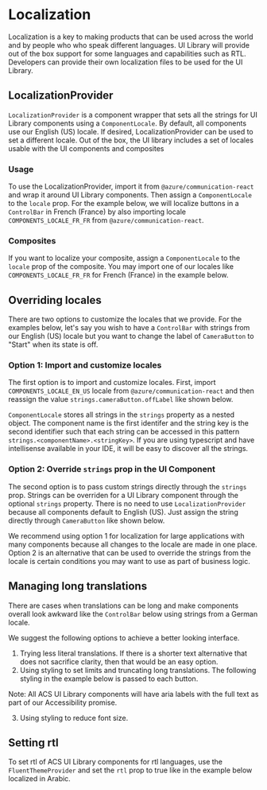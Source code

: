 

<Meta id="localization" title="Localization" />

# Localization

Localization is a key to making products that can be used across the world and by people who who speak different languages.
UI Library will provide out of the box support for some languages and capabilities such as RTL.
Developers can provide their own localization files to be used for the UI Library.

## LocalizationProvider

`LocalizationProvider` is a component wrapper that sets all the strings for UI Library components using a `ComponentLocale`. By default, all
components use our English (US) locale. If desired, LocalizationProvider can be used to set a different locale. Out of the box,
the UI library includes a set of locales usable with the UI components and composites

### Usage

To use the LocalizationProvider, import it from `@azure/communication-react` and wrap it around UI Library components. Then assign a `ComponentLocale` to the `locale` prop.
For the example below, we will localize buttons in a `ControlBar` in French (France) by also importing locale `COMPONENTS_LOCALE_FR_FR` from `@azure/communication-react`.

<Source code={LocalizationProviderSnippetText} />

<Canvas withSource="none">
  <LocalizationProviderSnippet />
</Canvas>

### Composites

If you want to localize your composite, assign a `ComponentLocale` to the `locale` prop of the composite. You may import one of our locales like `COMPONENTS_LOCALE_FR_FR` for French (France)
in the example below.

<Source code={LocalizedComposites} />

## Overriding locales

There are two options to customize the locales that we provide. For the examples below, let's say you wish to have a `ControlBar`
with strings from our English (US) locale but you want to change the label of `CameraButton` to "Start" when its state is off.

### Option 1: Import and customize locales

The first option is to import and customize locales. First, import `COMPONENTS_LOCALE_EN_US` locale from `@azure/communication-react` and then reassign the
value `strings.cameraButton.offLabel` like shown below.

<Source code={CustomLocaleSnippetText} />

<Canvas withSource="none">
  <CustomLocaleSnippet />
</Canvas>

`ComponentLocale` stores all strings in the `strings` property as a nested object. The component name is the first identifer and the string key is
the second identifier such that each string can be accessed in this pattern `strings.<componentName>.<stringKey>`. If you are using
typescript and have intellisense available in your IDE, it will be easy to discover all the strings.

### Option 2: Override `strings` prop in the UI Component

The second option is to pass custom strings directly through the `strings` prop. Strings can be overriden for a UI Library
component through the optional `strings` property. There is no need to use `LocalizationProvider` because all
components default to English (US). Just assign the string directly through `CameraButton` like shown below.

<Source code={StringsPropertySnippetText} />

<Canvas withSource="none">
  <StringsPropertySnippet />
</Canvas>

We recommend using option 1 for localization for large applications with many components because all changes to the locale are made in one place. Option 2 is
an alternative that can be used to override the strings from the locale is certain conditions you may want to use as part of business logic.

## Managing long translations

There are cases when translations can be long and make components overall look awkward like the `ControlBar` below using strings from a German locale.

<Canvas withSource="none">
  <LongTranslationsSnippet />
</Canvas>

We suggest the following options to achieve a better looking interface.

1. Trying less literal translations. If there is a shorter text alternative that does not sacrifice clarity, then that would be an easy option.
2. Using styling to set limits and truncating long translations. The following styling in the example below is passed to each button.

<Source code={TruncationSnippetText} />
<Canvas withSource="none">
  <TruncationSnippet />
</Canvas>

Note: All ACS UI Library components will have aria labels with the full text as part of our Accessibility promise.

3. Using styling to reduce font size.

## Setting rtl

To set rtl of ACS UI Library components for rtl languages, use the `FluentThemeProvider` and set the `rtl` prop to true like in
the example below localized in Arabic.

<Source code={SetRTLSnippetText} />

<Canvas withSource="none">
  <SetRTLSnippet />
</Canvas>
